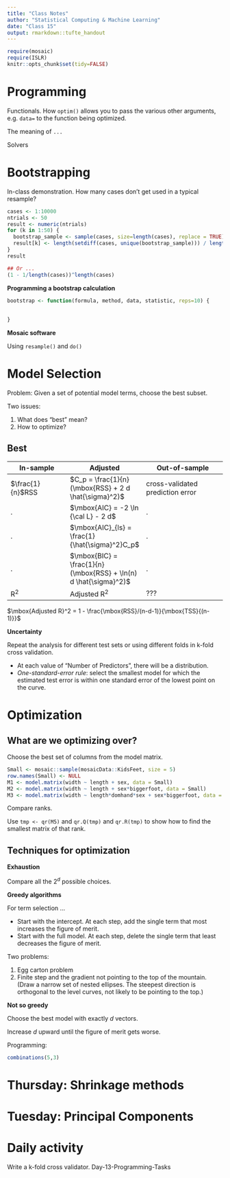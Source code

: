 ```yaml
---
title: "Class Notes"
author: "Statistical Computing & Machine Learning"
date: "Class 15"
output: rmarkdown::tufte_handout
---
```


```r
require(mosaic)
require(ISLR)
knitr::opts_chunk$set(tidy=FALSE)
```

# Programming

Functionals.  How `optim()` allows you to pass the various other arguments, e.g. `data=` to the function being optimized.

The meaning of `...`

Solvers

# Bootstrapping


\includegraphics[width=\textwidth]{../ISL-Book-Figures/Chapter5/{5.10}.pdf}
\marginnote{ISLR Figure 5.10}

In-class demonstration.  How many cases don't get used in a typical resample?



```r
cases <- 1:10000
ntrials <- 50
result <- numeric(ntrials)
for (k in 1:50) {
  bootstrap_sample <- sample(cases, size=length(cases), replace = TRUE)
  result[k] <- length(setdiff(cases, unique(bootstrap_sample))) / length(cases)
}
result

## Or ...
(1 - 1/length(cases))^length(cases)
```

**Programming a bootstrap calculation**

```r
bootstrap <- function(formula, method, data, statistic, reps=10) {
  
  
}
```

**Mosaic software**

Using `resample()` and `do()`


# Model Selection

Problem: Given a set of potential model terms, choose the best subset.

Two issues:

1. What does "best" mean?
2. How to optimize?

## Best

In-sample  |  Adjusted   | Out-of-sample
-----------|-------------|---------------
$\frac{1}{n}$RSS | $C_p = \frac{1}{n}(\mbox{RSS} + 2 d \hat{\sigma}^2)$       | cross-validated prediction error
. | $\mbox{AIC} = -2 \ln {\cal L} - 2 d$ | .
. | $\mbox{AIC}_{ls} = \frac{1}{\hat{\sigma}^2}C_p$ | .
. | $\mbox{BIC} = \frac{1}{n} (\mbox{RSS} + \ln(n) d \hat{\sigma}^2)$ | .
R$^2$ | Adjusted R$^2$ | ???

$\mbox{Adjusted R}^2 = 1 - \frac{\mbox{RSS}/(n-d-1)}{\mbox{TSS}{(n-1)}}$

\marginnote{ISLR Figure 6.2.  Note that the values on the vertical axis are the best for that "number of predictors."}
\includegraphics[width=\textwidth]{../ISL-Book-Figures/Chapter6/{6.2}.pdf}

**Uncertainty**

Repeat the analysis for different test sets or using different folds in k-fold cross validation.

* At each value of "Number of Predictors", there will be a distribution.
* *One-standard-error rule*: select the smallest model for which the estimated test error is within one standard error of the lowest point on the curve.

# Optimization

## What are we optimizing over?

Choose the best set of columns from the model matrix.

```r
Small <- mosaic::sample(mosaicData::KidsFeet, size = 5)
row.names(Small) <- NULL
M1 <- model.matrix(width ~ length + sex, data = Small)
M2 <- model.matrix(width ~ length + sex*biggerfoot, data = Small)
M3 <- model.matrix(width ~ length*domhand*sex + sex*biggerfoot, data = Small)
```

Compare ranks.

Use `tmp <- qr(M5)` and `qr.Q(tmp)` and `qr.R(tmp)` to show how to find the smallest matrix of that rank.

## Techniques for optimization

**Exhaustion**

Compare all the $2^d$ possible choices.

**Greedy algorithms**

For term selection ...

- Start with the intercept. At each step, add the single term that most increases the figure of merit.
- Start with the full model.  At each step, delete the single term that least decreases the figure of merit.
    
Two problems:

1. Egg carton problem
2. Finite step and the gradient not pointing to the top of the mountain.  (Draw a narrow set of nested ellipses.  The steepest direction is orthogonal to the level curves, not likely to be pointing to the top.)

**Not so greedy**

Choose the best model with exactly $d$ vectors.

Increase $d$ upward until the figure of merit gets worse.

Programming:
```r
combinations(5,3)
```

# Thursday: Shrinkage methods

# Tuesday: Principal Components

# Daily activity

Write a k-fold cross validator. Day-13-Programming-Tasks